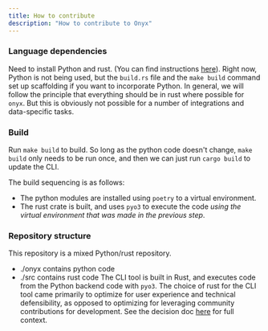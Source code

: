 ```yaml
---
title: How to contribute
description: "How to contribute to Onyx"
---
```


### Language dependencies

Need to install Python and rust. (You can find instructions [here](../quickstart)). Right now, Python is not being used, but the `build.rs` file and the `make build` command set up scaffolding if you want to incorporate Python. In general, we will follow the principle that everything should be in rust where possible for `onyx`. But this is obviously not possible for a number of integrations and data-specific tasks.

### Build

Run `make build` to build.
So long as the python code doesn't change, `make build` only needs to be run once, and then we can just run `cargo build` to update the CLI.

The build sequencing is as follows:

- The python modules are installed using `poetry` to a virtual environment.
- The rust crate is built, and uses `pyo3` to execute the code _using the virtual environment that was made in the previous step_.

### Repository structure

This repository is a mixed Python/rust repository.

- ./onyx contains python code
- ./src contains rust code
  The CLI tool is built in Rust, and executes code from the Python backend code with `pyo3`. The choice of rust for the CLI tool came primarily to optimize for user experience and technical defensibility, as opposed to optimizing for leveraging community contributions for development. See the decision doc [here](https://www.notion.so/hyperquery/Why-Rust-for-CLI-front-end-10c13791d2b580f2afe2c9b2d2c663ea) for full context.
